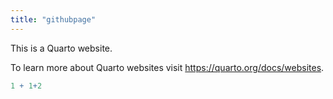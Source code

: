 ```yaml
---
title: "githubpage"
---
```


This is a Quarto website.

To learn more about Quarto websites visit <https://quarto.org/docs/websites>.

```r
1 + 1+2
```
